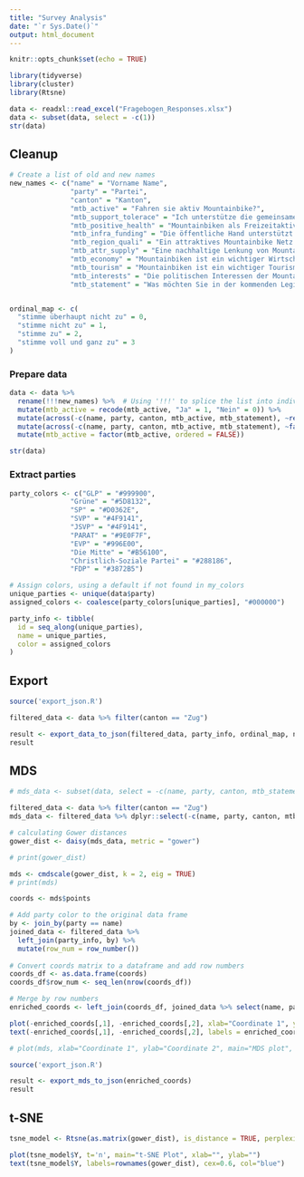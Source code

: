 ```yaml
---
title: "Survey Analysis"
date: "`r Sys.Date()`"
output: html_document
---
```


```r
knitr::opts_chunk$set(echo = TRUE)
```

```r
library(tidyverse)
library(cluster)
library(Rtsne)
```

```r
data <- readxl::read_excel("Fragebogen_Responses.xlsx")
data <- subset(data, select = -c(1))
str(data)
```

## Cleanup

```r
# Create a list of old and new names
new_names <- c("name" = "Vorname Name",
               "party" = "Partei",
               "canton" = "Kanton",
               "mtb_active" = "Fahren sie aktiv Mountainbike?",
               "mtb_support_tolerace" = "Ich unterstütze die gemeinsame Nutzung von Wanderwegen auf denen Mountainbikerinnen, Mountainbiker und Wandernde gleichermassen willkommen sind (Trail Toleranz).",
               "mtb_positive_health" = "Mountainbiken als Freizeitaktivität hat einen positiven Einfluss auf die Gesundheit der Bevölkerung.",         
               "mtb_infra_funding" = "Die öffentliche Hand unterstützt künftig den Ausbau und Unterhalt von mountainbikefreundlicher Infrastruktur und Institutionen auf lokaler und nationaler Ebene.",
               "mtb_region_quali" = "Ein attraktives Mountainbike Netz trägt zur Standortqualität einer Region bei.",
               "mtb_attr_supply" = "Eine nachhaltige Lenkung von Mountainbikenden erfolgt über ein attraktives Angebot.",
               "mtb_economy" = "Mountainbiken ist ein wichtiger Wirtschaftsfaktor und schafft Arbeitsplätze sowie Lehrstellen.",
               "mtb_tourism" = "Mountainbiken ist ein wichtiger Tourismusfaktor mit großem Potenzial.",
               "mtb_interests" = "Die politischen Interessen der Mountainbikerinnen und Mountainbiker sind im nationalen Vergleich mit anderen Breitensportarten untervertreten und müssen gestärkt werden.",
               "mtb_statement" = "Was möchten Sie in der kommenden Legislaturperiode für den Mountainbikesport aktiv erreichen? (optional, Freitext max. 300 Zeichen)")


ordinal_map <- c(
  "stimme überhaupt nicht zu" = 0,
  "stimme nicht zu" = 1,
  "stimme zu" = 2,
  "stimme voll und ganz zu" = 3
)
```

### Prepare data

```r
data <- data %>%
  rename(!!!new_names) %>%  # Using '!!!' to splice the list into individual arguments
  mutate(mtb_active = recode(mtb_active, "Ja" = 1, "Nein" = 0)) %>%
  mutate(across(-c(name, party, canton, mtb_active, mtb_statement), ~recode(., !!!ordinal_map))) %>%
  mutate(across(-c(name, party, canton, mtb_active, mtb_statement), ~factor(.x, c("0","1","2","3"), ordered = TRUE))) %>%
  mutate(mtb_active = factor(mtb_active, ordered = FALSE))

str(data)
```

### Extract parties

```r
party_colors <- c("GLP" = "#999900",
               "Grüne" = "#5D8132",
               "SP" = "#D0362E",
               "SVP" = "#4F9141",
               "JSVP" = "#4F9141",
               "PARAT" = "#9E0F7F",
               "EVP" = "#996E00",
               "Die Mitte" = "#B56100",
               "Christlich-Soziale Partei" = "#288186",
               "FDP" = "#3872B5")

# Assign colors, using a default if not found in my_colors
unique_parties <- unique(data$party)
assigned_colors <- coalesce(party_colors[unique_parties], "#000000")

party_info <- tibble(
  id = seq_along(unique_parties),
  name = unique_parties,
  color = assigned_colors
)
```

## Export

```r
source('export_json.R')

filtered_data <- data %>% filter(canton == "Zug")

result <- export_data_to_json(filtered_data, party_info, ordinal_map, new_names)
result
```

## MDS

```r
# mds_data <- subset(data, select = -c(name, party, canton, mtb_statement))

filtered_data <- data %>% filter(canton == "Zug")
mds_data <- filtered_data %>% dplyr::select(-c(name, party, canton, mtb_statement))

# calculating Gower distances
gower_dist <- daisy(mds_data, metric = "gower")

# print(gower_dist)

mds <- cmdscale(gower_dist, k = 2, eig = TRUE)
# print(mds)

coords <- mds$points

# Add party color to the original data frame
by <- join_by(party == name)
joined_data <- filtered_data %>%
  left_join(party_info, by) %>%
  mutate(row_num = row_number())
  
# Convert coords matrix to a dataframe and add row numbers
coords_df <- as.data.frame(coords)
coords_df$row_num <- seq_len(nrow(coords_df))

# Merge by row numbers
enriched_coords <- left_join(coords_df, joined_data %>% select(name, party, color, row_num), by = "row_num")

plot(-enriched_coords[,1], -enriched_coords[,2], xlab="Coordinate 1", ylab="Coordinate 2", main="MDS plot", pch= 19, col = enriched_coords$color)
text(-enriched_coords[,1], -enriched_coords[,2], labels = enriched_coords$name)

# plot(mds, xlab="Coordinate 1", ylab="Coordinate 2", main="MDS plot", pch=19)
```

```r
source('export_json.R')

result <- export_mds_to_json(enriched_coords)
result
```

## t-SNE

```r
tsne_model <- Rtsne(as.matrix(gower_dist), is_distance = TRUE, perplexity = 7)

plot(tsne_model$Y, t='n', main="t-SNE Plot", xlab="", ylab="")
text(tsne_model$Y, labels=rownames(gower_dist), cex=0.6, col="blue")
```
